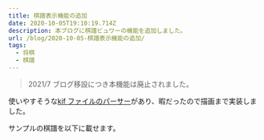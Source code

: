 ```yaml
---
title: 棋譜表示機能の追加
date: 2020-10-05T19:10:19.714Z
description: 本ブログに棋譜ビュワーの機能を追加しました。
url: /blog/2020-10-05-棋譜表示機能の追加/
tags:
  - 将棋
  - 棋譜
---
```


> 2021/7 ブログ移設につき本機能は廃止されました。

使いやすそうな[kif ファイルのパーサー](https://github.com/na2hiro/json-kifu-format)があり、暇だったので描画まで実装しました。

サンプルの棋譜を以下に載せます。
